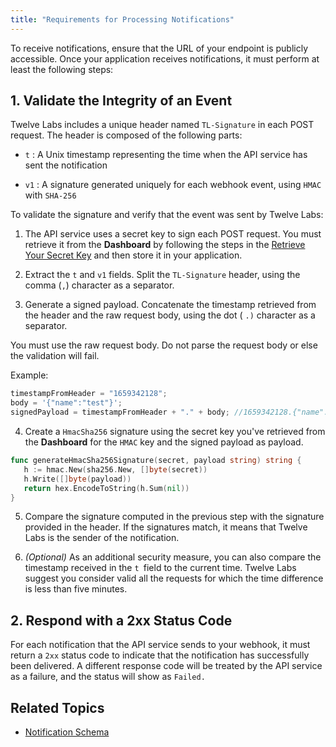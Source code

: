 ```yaml
---
title: "Requirements for Processing Notifications"
---
```


To receive notifications, ensure that the URL of your endpoint is publicly
accessible. Once your application receives notifications, it must perform at
least the following steps:

## 1. Validate the Integrity of an Event

Twelve Labs includes a unique header named `TL-Signature` in each POST request.
The header is composed of the following parts:

- `t` : A Unix timestamp representing the time when the API service has sent the
  notification

- `v1` : A signature generated uniquely for each webhook event, using `HMAC`
  with `SHA-256`

To validate the signature and verify that the event was sent by Twelve Labs:

1. The API service uses a secret key to sign each POST request. You must
   retrieve it from the **Dashboard** by following the steps in the
   [Retrieve Your Secret Key](/guides/webhooks/manage-webhooks#retrieve-your-secret-key)
   and then store it in your application.

2. Extract the `t` and `v1` fields. Split the `TL-Signature` header, using the
   comma (`,`) character as a separator.

3. Generate a signed payload. Concatenate the timestamp retrieved from the
   header and the raw request body, using the dot ( `.)` character as a
   separator.

<Note>
  You must use the raw request body. Do not parse the request body or else the
  validation will fail.
</Note>

Example:

```javascript
timestampFromHeader = "1659342128";
body = '{"name":"test"}';
signedPayload = timestampFromHeader + "." + body; //1659342128.{"name":"test"}
```

4. Create a `HmacSha256` signature using the secret key you've retrieved from
   the **Dashboard** for the `HMAC` key and the signed payload as payload.

```go
func generateHmacSha256Signature(secret, payload string) string {
   h := hmac.New(sha256.New, []byte(secret))
   h.Write([]byte(payload))
   return hex.EncodeToString(h.Sum(nil))
}
```

5. Compare the signature computed in the previous step with the signature
   provided in the header. If the signatures match, it means that Twelve Labs is
   the sender of the notification.

6. _(Optional)_ As an additional security measure, you can also compare the
   timestamp received in the `t `field to the current time. Twelve Labs suggest
   you consider valid all the requests for which the time difference is less
   than five minutes.

## 2. Respond with a 2xx Status Code

For each notification that the API service sends to your webhook, it must return
a `2xx` status code to indicate that the notification has successfully been
delivered. A different response code will be treated by the API service as a
failure, and the status will show as `Failed.`

## Related Topics

- [Notification Schema](/guides/webhooks/notification-schema)
